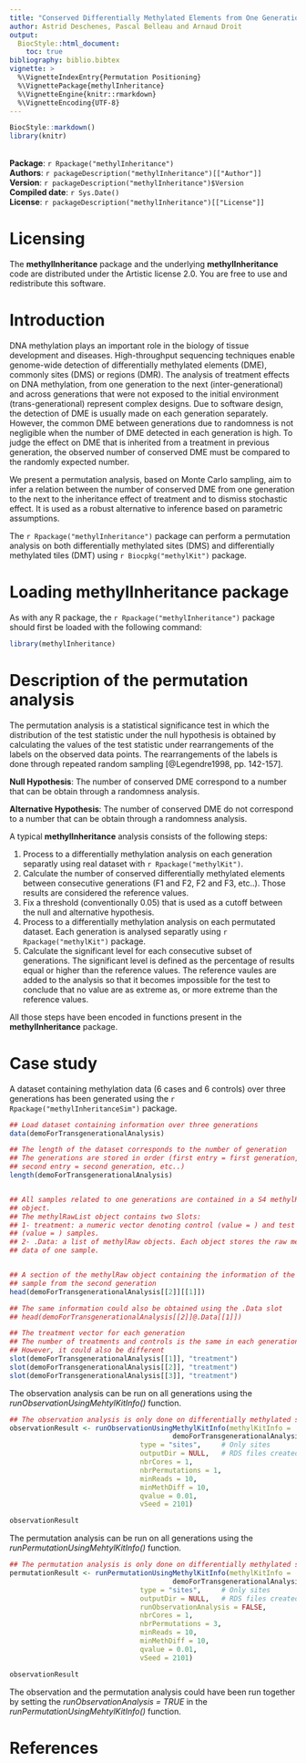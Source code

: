 ```yaml
---
title: "Conserved Differentially Methylated Elements from One Generation to the Next: Inheritance versus Randomness"
author: Astrid Deschenes, Pascal Belleau and Arnaud Droit 
output:
  BiocStyle::html_document:
    toc: true
bibliography: biblio.bibtex
vignette: >
  %\VignetteIndexEntry{Permutation Positioning}
  %\VignettePackage{methylInheritance}
  %\VignetteEngine{knitr::rmarkdown}
  %\VignetteEncoding{UTF-8}
---
```


```r
BiocStyle::markdown()
library(knitr)
```

<br />
**Package**: `r Rpackage("methylInheritance")`<br />
**Authors**: `r packageDescription("methylInheritance")[["Author"]]`<br />
**Version**: `r packageDescription("methylInheritance")$Version`<br />
**Compiled date**: `r Sys.Date()`<br />
**License**: `r packageDescription("methylInheritance")[["License"]]`<br />


# Licensing 

The **methylInheritance** package and the underlying **methylInheritance** code 
are distributed under the Artistic license 2.0. You are free to use and 
redistribute this software. 


# Introduction

DNA methylation plays an important role in the biology of tissue development 
and diseases. High-throughput sequencing techniques enable genome-wide 
detection of differentially methylated elements (DME), commonly sites (DMS) or 
regions (DMR). The analysis of treatment effects on DNA methylation, from 
one generation to the next (inter-generational) and across generations that 
were not exposed to the initial environment (trans-generational) represent 
complex designs. Due to software design, the detection of DME is usually 
made on each generation separately. However, the common DME between 
generations due to randomness is not negligible when the number of DME 
detected in each generation is high. To judge the effect on DME that is 
inherited from a treatment in previous generation, the observed number of 
conserved DME must be compared to the randomly expected number. 

We present a permutation analysis, based on Monte Carlo sampling, aim to infer 
a relation between the number of conserved DME from one generation to the next 
to the inheritance effect of treatment and to dismiss stochastic effect.  It 
is used as a robust alternative to inference based on parametric assumptions.

The `r Rpackage("methylInheritance")` package can perform a permutation 
analysis on both differentially methylated sites (DMS) and differentially 
methylated tiles (DMT) using `r Biocpkg("methylKit")` package.


# Loading methylInheritance package

As with any R package, the `r Rpackage("methylInheritance")` package should 
first be loaded with the following command:

```r
library(methylInheritance)
```


# Description of the permutation analysis

The permutation analysis is a statistical significance test in which 
the distribution of the test statistic under the null hypothesis is obtained 
by calculating the values of the test statistic under rearrangements of 
the labels on the observed data points. The rearrangements of the labels is 
done through repeated random sampling [@Legendre1998, pp. 142-157]. 

**Null Hypothesis**: The number of conserved DME correspond to a number that 
can be obtain through a randomness analysis. 

**Alternative Hypothesis**: The number of conserved DME do not correspond to a 
number that can be obtain through a randomness analysis.

A typical **methylInheritance** analysis consists of the following steps:

1. Process to a differentially methylation analysis on each generation 
separatly using real dataset with `r Rpackage("methylKit")`.
2. Calculate the number of conserved differentially methylated elements 
between consecutive generations (F1 and F2, F2 and F3, etc..). Those results
are considered the reference values.
3. Fix a threshold (conventionally 0.05) that is used as a cutoff between the 
null and alternative hypothesis. 
4. Process to a differentially methylation analysis on each permutated dataset.
Each generation is analysed separatly using `r Rpackage("methylKit")` package.
5. Calculate the significant level for each consecutive subset of generations. 
The significant level is defined as the percentage of results equal or higher 
than the reference values. The reference vaules are added to the analysis so 
that it becomes impossible for the test to conclude that no value are 
as extreme as, or more extreme than the reference values.

All those steps have been encoded in functions present in the 
**methylInheritance** package. 

# Case study 

A dataset containing methylation data (6 cases and 6 controls) over three 
generations has been generated using the 
`r Rpackage("methylInheritanceSim")` package.

```r
## Load dataset containing information over three generations
data(demoForTransgenerationalAnalysis)

## The length of the dataset corresponds to the number of generation
## The generations are stored in order (first entry = first generation, 
## second entry = second generation, etc..)
length(demoForTransgenerationalAnalysis)


## All samples related to one generations are contained in a S4 methylRawList
## object.
## The methylRawList object contains two Slots:
## 1- treatment: a numeric vector denoting control (value = ) and test 
## (value = ) samples.
## 2- .Data: a list of methylRaw objects. Each object stores the raw mehylation 
## data of one sample.


## A section of the methylRaw object containing the information of the first 
## sample from the second generation 
head(demoForTransgenerationalAnalysis[[2]][[1]]) 

## The same information could also be obtained using the .Data slot
## head(demoForTransgenerationalAnalysis[[2]]@.Data[[1]]) 

## The treatment vector for each generation
## The number of treatments and controls is the same in each generation
## However, it could also be different
slot(demoForTransgenerationalAnalysis[[1]], "treatment")
slot(demoForTransgenerationalAnalysis[[2]], "treatment")
slot(demoForTransgenerationalAnalysis[[3]], "treatment")
```


The observation analysis can be run on all generations using the
*runObservationUsingMehtylKitInfo()* function.

```r
## The observation analysis is only done on differentially methylated sites
observationResult <- runObservationUsingMethylKitInfo(methylKitInfo = 
                                        demoForTransgenerationalAnalysis, 
                                type = "sites",     # Only sites
                                outputDir = NULL,   # RDS files created
                                nbrCores = 1,
                                nbrPermutations = 1,
                                minReads = 10,
                                minMethDiff = 10,
                                qvalue = 0.01,
                                vSeed = 2101)

observationResult
```


The permutation analysis can be run on all generations using the
*runPermutationUsingMehtylKitInfo()* function.

```r

## The permutation analysis is only done on differentially methylated sites
permutationResult <- runPermutationUsingMethylKitInfo(methylKitInfo = 
                                        demoForTransgenerationalAnalysis, 
                                type = "sites",     # Only sites
                                outputDir = NULL,   # RDS files created
                                runObservationAnalysis = FALSE,
                                nbrCores = 1,
                                nbrPermutations = 3,
                                minReads = 10,
                                minMethDiff = 10,
                                qvalue = 0.01,
                                vSeed = 2101)

observationResult
```


The observation and the permutation analysis could have been run together by 
setting the *runObservationAnalysis = TRUE* in the
*runPermutationUsingMehtylKitInfo()* function.



# References



